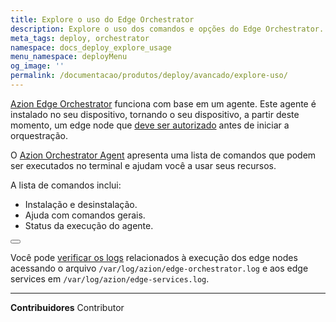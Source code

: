 ```yaml
---
title: Explore o uso do Edge Orchestrator
description: Explore o uso dos comandos e opções do Edge Orchestrator.
meta_tags: deploy, orchestrator
namespace: docs_deploy_explore_usage
menu_namespace: deployMenu
og_image: ''
permalink: /documentacao/produtos/deploy/avancado/explore-uso/
---
```



[Azion Edge Orchestrator](/pt-br/documentacao/produtos/edge-orchestrator/) funciona com base em um agente. Este agente é instalado no seu dispositivo, tornando o seu dispositivo, a partir deste momento, um edge node que [deve ser autorizado](/pt-br/documentacao/produtos/guias/deploy/autorizar-edge-node/) antes de iniciar a orquestração.

O [Azion Orchestrator Agent](/pt-br/documentacao/produtos/guias/deploy/instalar-orchestrator-agent/) apresenta uma lista de comandos que podem ser executados no terminal e ajudam você a usar seus recursos.

A lista de comandos inclui: 
- Instalação e desinstalação.
- Ajuda com comandos gerais.
- Status da execução do agente.

<Button href="/pt-br/documentacao/produtos/edge-orchestrator/edge-node/#comandos-e-opcoes-do-agente" text="ir para a referência de comandos do agente do edge orchestrator" variant="secondary" target="_blank"></Button>

Você pode [verificar os logs](/pt-br/documentacao/produtos/guias/deploy/verificar-logs/) relacionados à execução dos edge nodes acessando o arquivo `/var/log/azion/edge-orchestrator.log` e aos edge services em `/var/log/azion/edge-services.log`.

---


**Contribuidores** <ContributorList>Contributor</ContributorList>
